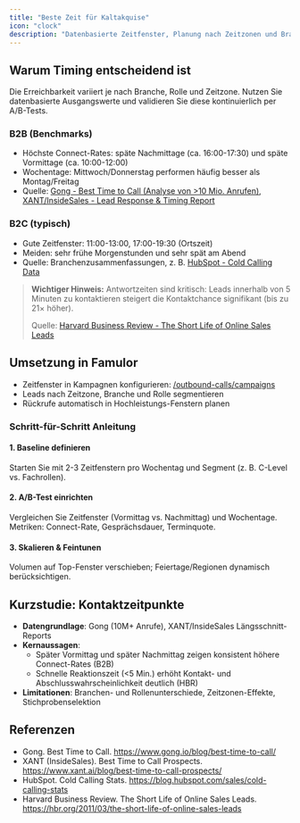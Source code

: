 ```yaml
---
title: "Beste Zeit für Kaltakquise"
icon: "clock"
description: "Datenbasierte Zeitfenster, Planung nach Zeitzonen und Branchenspezifika"
---
```


## Warum Timing entscheidend ist

Die Erreichbarkeit variiert je nach Branche, Rolle und Zeitzone. Nutzen Sie datenbasierte Ausgangswerte und validieren Sie diese kontinuierlich per A/B-Tests.

### B2B (Benchmarks)

- Höchste Connect-Rates: späte Nachmittage (ca. 16:00-17:30) und späte Vormittage (ca. 10:00-12:00)
- Wochentage: Mittwoch/Donnerstag performen häufig besser als Montag/Freitag
- Quelle: [Gong - Best Time to Call (Analyse von >10 Mio. Anrufen)](https://www.gong.io/blog/best-time-to-call/), [XANT/InsideSales - Lead Response & Timing Report](https://www.xant.ai/blog/best-time-to-call-prospects/)

### B2C (typisch)

- Gute Zeitfenster: 11:00-13:00, 17:00-19:30 (Ortszeit)
- Meiden: sehr frühe Morgenstunden und sehr spät am Abend
- Quelle: Branchenzusammenfassungen, z. B. [HubSpot - Cold Calling Data](https://blog.hubspot.com/sales/cold-calling-stats)

> **Wichtiger Hinweis:** Antwortzeiten sind kritisch: Leads innerhalb von 5 Minuten zu kontaktieren steigert die Kontaktchance signifikant (bis zu 21× höher).
> 
> Quelle: [Harvard Business Review - The Short Life of Online Sales Leads](https://hbr.org/2011/03/the-short-life-of-online-sales-leads)

## Umsetzung in Famulor

- Zeitfenster in Kampagnen konfigurieren: [/outbound-calls/campaigns](/outbound-calls/campaigns)
- Leads nach Zeitzone, Branche und Rolle segmentieren
- Rückrufe automatisch in Hochleistungs-Fenstern planen

### Schritt-für-Schritt Anleitung

#### 1. Baseline definieren
Starten Sie mit 2-3 Zeitfenstern pro Wochentag und Segment (z. B. C-Level vs. Fachrollen).

#### 2. A/B-Test einrichten
Vergleichen Sie Zeitfenster (Vormittag vs. Nachmittag) und Wochentage. Metriken: Connect-Rate, Gesprächsdauer, Terminquote.

#### 3. Skalieren & Feintunen
Volumen auf Top-Fenster verschieben; Feiertage/Regionen dynamisch berücksichtigen.

## Kurzstudie: Kontaktzeitpunkte

- **Datengrundlage**: Gong (10M+ Anrufe), XANT/InsideSales Längsschnitt-Reports
- **Kernaussagen**:
  - Später Vormittag und später Nachmittag zeigen konsistent höhere Connect-Rates (B2B)
  - Schnelle Reaktionszeit (&lt;5 Min.) erhöht Kontakt- und Abschlusswahrscheinlichkeit deutlich (HBR)
- **Limitationen**: Branchen- und Rollenunterschiede, Zeitzonen-Effekte, Stichprobenselektion

## Referenzen

- Gong. Best Time to Call. https://www.gong.io/blog/best-time-to-call/
- XANT (InsideSales). Best Time to Call Prospects. https://www.xant.ai/blog/best-time-to-call-prospects/
- HubSpot. Cold Calling Stats. https://blog.hubspot.com/sales/cold-calling-stats
- Harvard Business Review. The Short Life of Online Sales Leads. https://hbr.org/2011/03/the-short-life-of-online-sales-leads